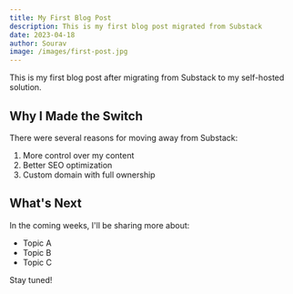 ```yaml
---
title: My First Blog Post
description: This is my first blog post migrated from Substack
date: 2023-04-18
author: Sourav
image: /images/first-post.jpg
---
```


This is my first blog post after migrating from Substack to my self-hosted solution.

## Why I Made the Switch

There were several reasons for moving away from Substack:

1. More control over my content
2. Better SEO optimization
3. Custom domain with full ownership

## What's Next

In the coming weeks, I'll be sharing more about:

- Topic A
- Topic B
- Topic C

Stay tuned!
